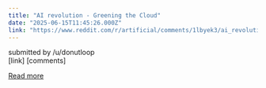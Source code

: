 ```yaml
---
title: "AI revolution - Greening the Cloud"
date: "2025-06-15T11:45:26.000Z"
link: "https://www.reddit.com/r/artificial/comments/1lbyek3/ai_revolution_greening_the_cloud/"
---
```


submitted by    /u/donutloop  
 [link]   [comments]

[Read more](https://www.reddit.com/r/artificial/comments/1lbyek3/ai_revolution_greening_the_cloud/)
